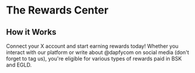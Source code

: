 # The Rewards Center

## How it Works

Connect your X account and start earning rewards today! Whether you interact with our platform or write about @dapfycom on social media (don't forget to tag us), you're eligible for various types of rewards paid in BSK and EGLD.
